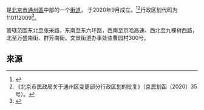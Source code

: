 {{中国乡级行政区
|景观照片文件名 = Universal Studios Beijing globe square (20210907121340).jpg
|景观照片描述 = [[北京环球度假区|北京环球度假区]]入口
|汉语拼音 = 
|其他语言 = 
|其他语言名称 = 
|旧称 = 
|地名出处 = 
|位置图文件名 = 
|位置图描述 = 
|自定义图片= 
|建置时间 = 
|政府驻地 = 曹园村300号
|毗邻 = [[梨园镇|梨园镇]]、[[张家湾镇_(北京市)|张家湾镇]]、[[台湖镇|台湖镇]]、[[黑庄户地区|黑庄户地区]]
|总面积 = 
|总人口 = 
|总人口年份 = 
|户籍人口 = 
|户籍人口年份 = 
|常住人口 = 
|常住人口年份 = 
|人口密度 = 
|GDP = 
|GDP年份 = 
|邮政编码 = 
|电话区号 = 10
|官方网站 = 
|网站名称 = 
}}
'''{{PAGENAMEBASE}}'''是[[北京市|北京市]][[通州区_(北京市)|通州區]]中部的一个[[街道_(行政区划)|街道]]， 于2020年9月成立。<ref>{{cite web|url=http://bj.people.com.cn/n2/2020/0906/c82838-34274573.html|date=2020-09-06|title=城市副中心5个新街道揭牌|access-date=2020-10-15|archive-date=2020-10-15|archive-url=https://web.archive.org/web/20201015101610/http://bj.people.com.cn/n2/2020/0906/c82838-34274573.html|dead-url=no}}</ref><ref>《北京市民政局关于通州区变更部分行政区划的批复》（京民划函〔2020〕35号）。</ref>行政区划代码为110112009<ref>{{cite web|title=2020年中华人民共和国县以下行政区划变更情况（截止2020年12月31日）|url=http://www.mca.gov.cn/article/sj/xzqh/2020/20201202.html|website=[[中华人民共和国民政部|民政部]]门户网站|accessdate=2021-08-30|date=2021-05-10}}</ref>。

管辖范围东北至张采路，东南至东六环路，西南至京哈高速、西北至九棵树西路，北至万盛南街、群芳南街。文景街道办事处驻曹园村300号。

==来源==
{{Reflist}}

{{PRC admin/navcat|11/01/12/001/000}}